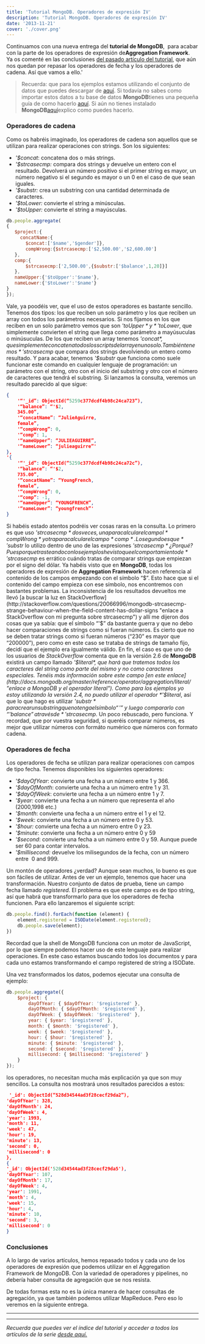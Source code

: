 ```yaml
---
title: 'Tutorial MongoDB. Operadores de expresión IV'
description: 'Tutorial MongoDB. Operadores de expresión IV'
date: '2013-11-21'
cover: './cover.png'
---
```


Continuamos con una nueva entrega del **tutorial de MongoDB**,  para
acabar con la parte de los operadores de expresión de**Aggregation
Framework**.  Ya os comenté en las conclusiones [del pasado artículo del
tutorial](https://www.charlascylon.com/post/66954001864/tutorial-mongodb-operadores-expresion-iii "enlace a aggregation framework operadores III"),
que aún nos quedan por repasar los operadores de fecha y los operadores
de cadena. Así que vamos a ello.'

> Recuerda: que para los ejemplos estamos utilizando el conjunto de
> datos que puedes descargar de
> [aquí](https://skydrive.live.com/download?resid=1F8D7C58B1FC74AE%211168 "enlace a conjunto de datos de los ejemplos").
> Si todavía no sabes como importar estos datos a tu base de datos
> **MongoDB**tienes una pequeña guía de como hacerlo
> [aquí](https://www.charlascylon.com/post/61794340001/tutorial-mongodb-operaciones-de-consulta "enlace a entrada donde se explica el comando mongoimport").
> Si aún no tienes instalado
> **MongoDB**[aquí](https://www.charlascylon.com/post/61794337102/tutorial-mongodb-instalacion-y-configuracion "enlace a entrada de instalación de MongoDB")explico
> como puedes hacerlo.

### Operadores de cadena

Como os habréis imaginado, los operadores de cadena son aquellos que se
utilizan para realizar operaciones con strings. Son los siguientes:

-   *'$concat*: concatena dos o más strings.
-   *'$strcasecmp:* compara dos strings y devuelve un entero con el  resultado. Devolverá un número positivo si el primer string es mayor, un número negativo si el segundo es mayor o un 0 en el caso de que sean iguales.
-   *'$substr:* crea un substring con una cantidad determinada de caracteres.
-   *'$toLower:* convierte el string a minúsculas.
-   *'$toUpper:* convierte el string a mayúsculas.

```javascript
db.people.aggregate(
{
   $project:{
     concatName:{
       $concat:['$name','$gender']},
       compWrong:{$strcasecmp:['$2,500.00','$2,600.00']
   },        
   comp:{
       $strcasecmp:['2,500.00',{$substr:['$balance',1,20]}]
   }, 
   nameUpper:{'$toUpper':'$name'},
   nameLower:{'$toLower':'$name'}
}
});
```


Vale, ya poodéis ver, que el uso de estos operadores es bastante
sencillo. Tenemos dos tipos: los que reciben un solo parámetro y los que
reciben un array con todos los parámetros necesarios. Si nos fijamos en
los que reciben en un solo parámetro vemos que son *'$toUpper* y
*'$toLower*, que simplemente convierten el string que llega como
parámetro a mayúsuculas o minúsuculas. De los que reciben un array
tenemos *'$concat*, que simplemente concatena todos los scripts del
array en uno solo. También tenemos *'$strcasecmp* que compara dos
strings devolviendo un entero como resultado. Y para acabar, tenemos
*'$substr* que funciona como suele funcionar este comando en cualquier
lenguaje de programación: un parámetro con el string, otro con el inicio
del substring y otro con el número de caracteres que tendrá el
substring. Si lanzamos la consulta, veremos un resultado parecido al que
sigue:

```json
{
    '“'_id”: ObjectId(“5259c377dcdf4b98c24ca723”),
    '“balance”: “'$2,
    345.00”,
    '“concatName”: “JulieAguirre,
    female”,
    '“compWrong”: 0,
    '“comp”: 1,
    '“nameUpper”: “JULIEAGUIRRE”,
    '“nameLower”: “julieaguirre”'
},
'{
    '“'_id”: ObjectId(“5259c377dcdf4b98c24ca72c”),
    '“balance”: “'$2,
    735.00”,
    '“concatName”: “YoungFrench,
    female”,
    '“compWrong”: 0,
    '“comp”: -1,
    '“nameUpper”: “YOUNGFRENCH”,
    '“nameLower”: “youngfrench”'
}
```

Si habéis estado atentos podréis ver cosas raras en la consulta. Lo
primero es que uso *'$strcasecmp* dos veces, una para calcular el campol
*compWrong*y otra para calcular el campo *comp*. Lo segundo es que
*'$substr* lo utilizo dentro de uno de las expresiones
*'$strcasecmp* ¿Por qué? Pues porque trasteando con los ejemplos he visto
que el comportamiento de*'$strcasecmp* es errático cuándo tratas de
comparar strings que empiezan por el signo del dólar. Ya habéis visto
que en **MongoDB**, todas los operadores de expresión de **Aggregation
Framework** hacen referencia al contenido de los campos empezando con el
símbolo “$”. Esto hace que si el contenido del campo empieza con ese
símbolo, nos encontremos con bastantes problemas. La inconsistencia de
los resultados devueltos me llevó [a buscar la luz en
StackOverflow](http://stackoverflow.com/questions/20066996/mongodb-strcasecmp-strange-behaviour-when-the-field-content-has-dollar-signs "enlace a StackOverflow con mi pregunta sobre strcasecmp")
y allí me dijeron dos cosas que ya sabía: que el símbolo “'$” da
bastante guerra y que no debo hacer comparaciones de strings como si
fueran números. Es cierto que no se deben tratar strings como si fueran
números (“230” es mayor que “200000”), pero como en este caso se trataba
de strings de tamaño fijo, decidí que el ejemplo era igualmente válido.
En fin, el caso es que uno de los usuarios de *StackOverflow* comenta que
en la versión 2.6 de **MongoDB** existirá un campo llamado *'$literal*,
que hará que tratemos todos los caracteres del string como parte del
mismo y no como caracteres especiales. Tenéis más información sobre este
campo [en este
enlace](http://docs.mongodb.org/master/reference/operator/aggregation/literal/ "enlace a MongoDB y el operador literal").
Como para los ejemplos yo estoy utilizando la versión 2.4, no puedo
utilizar el operador *'$literal*, así que lo que hago es utilizar
*'$substr* para crear un substring que no tenga el símbolo “'$” y luego
compararlo con “'$balance” a través de *'$strcasecmp*. Un poco
rebuscado, pero funciona. Y recordad, que por vuestra seguridad, si
queréis comparar números, es mejor que utilizar números con formáto
numérico que números con formato cadena.

### Operadores de fecha

Los operadores de fecha se utilizan para realizar operaciones con campos
de tipo fecha. Tenemos disponibles los siguientes operadores:

-   *'$dayOfYear*: convierte una fecha a un número entre 1 y 366.
-   *'$dayOfMonth*: convierte una fecha a un número entre 1 y 31.
-   *'$dayOfWeek*: convierte una fecha a un número entre 1 y 7.
-   *'$year:* convierte una fecha a un número que representa el año (2000,1998 etc.)
-   *'$month*: convierte una fecha a un número entre el 1 y el 12.
-   *'$week*: convierte una fecha a un número entre 0 y 53.
-   *'$hour:* convierte una fecha a un número entre 0 y 23.
-   *'$minute*: convierte una fecha a un número entre 0 y 59
-   *'$second*: convierte una fecha a un número entre 0 y 59. Aunque puede ser 60 para contar intervalos.
-   *'$millisecond:* devuelve los milisegundos de la fecha, con un número entre  0 and 999.

Un montón de operadores ¿verdad? Aunque sean muchos, lo bueno es que son
fáciles de utilizar. Antes de ver un ejemplo, tenemos que hacer una
transformación. Nuestro conjunto de datos de prueba, tiene un campo
fecha llamado *registered*. El problema es que este campo es de tipo
string, así que habrá que transformarlo para que los operadores de fecha
funcionen. Para ello lanzaremos el siguiente script:

```javascript
db.people.find().forEach(function (element) {
    element.registered = ISODate(element.registered);
    db.people.save(element);
})
```

Recordad que la shell de MongoDB funciona con un motor de JavaScript,
por lo que siempre podemos hacer uso de este lenguaje para realizar
operaciones. En este caso estamos buscando todos los documentos y para
cada uno estamos transformando el campo registered de string a ISODate.

Una vez transformados los datos, podemos ejecutar una consulta de
ejemplo:

```javascript
db.people.aggregate({
    $project: {
        dayOfYear: { $dayOfYear: '$registered' },
        dayOfMonth: { $dayOfMonth: '$registered' },
        dayOfWeek: { $dayOfWeek: '$registered' },
        year: { $year: '$registered' },
        month: { $month: '$registered' },
        week: { $week: '$registered' },
        hour: { $hour: '$registered' },
        minute: { $minute: '$registered' },
        second: { $second: '$registered' },
        millisecond: { $millisecond: '$registered' }
    }
});
```

los operadores, no necesitan mucha más explicación ya que son muy
sencillos. La consulta nos mostrará unos resultados parecidos a estos:

```json
 '_id': ObjectId(“528d34544ad3f28cecf29da2”),
'dayOfYear': 328,
'dayOfMonth': 24,
'dayOfWeek': 4,
'year': 1993,
'month': 11,
'week': 47,
'hour': 19,
'minute': 13,
'second': 0,
'millisecond': 0
},
{
'_id': ObjectId('528d34544ad3f28cecf29da5'),
'dayOfYear': 107,
'dayOfMonth': 17,
'dayOfWeek': 4,
'year': 1991,
'month': 4,
'week': 15,
'hour': 4,
'minute': 10,
'second': 3,
'millisecond': 0
}
```

### Conclusiones

A lo largo de varios artículos, hemos repasado todos y cada uno de los
operadores de expresión que podemos utilizar en el Aggregation Framework
de MongoDB. Con la variedad de operadores y pipelines, no debería haber
consulta de agregación que se nos resista.

De todas formas esta no es la única manera de hacer consultas de
agregación, ya que también podemos utilizar MapReduce. Pero eso lo
veremos en la siguiente entrega.

* * * * *

* * * * *

*Recuerda que puedes ver el índice del tutorial y acceder a todos los
artículos de la serie [desde aquí.](https://charlascylon.com/tutorialmongo)*